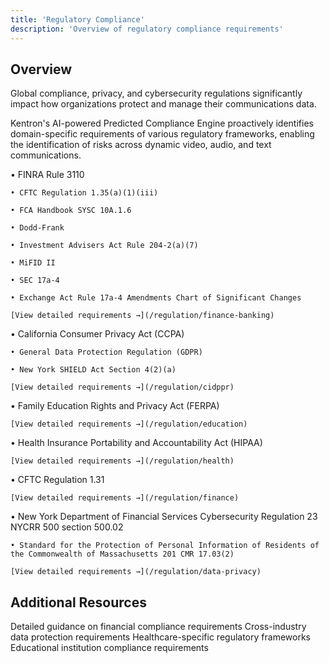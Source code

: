 ```yaml
---
title: 'Regulatory Compliance'
description: 'Overview of regulatory compliance requirements'
---
```


## Overview

Global compliance, privacy, and cybersecurity regulations significantly impact how organizations protect and manage their communications data. 

Kentron's AI-powered Predicted Compliance Engine proactively identifies domain-specific requirements of various regulatory frameworks, enabling the identification of risks across dynamic video, audio, and text communications.

<AccordionGroup>
  <Accordion title="Finance, Banking, and Insurance Requirements">
    • FINRA Rule 3110
    
    • CFTC Regulation 1.35(a)(1)(iii)
    
    • FCA Handbook SYSC 10A.1.6
    
    • Dodd-Frank
    
    • Investment Advisers Act Rule 204-2(a)(7)
    
    • MiFID II
    
    • SEC 17a-4
    
    • Exchange Act Rule 17a-4 Amendments Chart of Significant Changes

    [View detailed requirements →](/regulation/finance-banking)
  </Accordion>

  <Accordion title="Cross Industry Data Protection & Privacy Requirements">
    • California Consumer Privacy Act (CCPA)
    
    • General Data Protection Regulation (GDPR)
    
    • New York SHIELD Act Section 4(2)(a)

    [View detailed requirements →](/regulation/cidppr)
  </Accordion>

  <Accordion title="Education">
    • Family Education Rights and Privacy Act (FERPA)

    [View detailed requirements →](/regulation/education)
  </Accordion>

  <Accordion title="Healthcare and Healthcare-Related Industries">
    • Health Insurance Portability and Accountability Act (HIPAA)

    [View detailed requirements →](/regulation/health)
  </Accordion>

  <Accordion title="Financial Services">
    • CFTC Regulation 1.31

    [View detailed requirements →](/regulation/finance)
  </Accordion>

  <Accordion title="Data Protection and Privacy">
    • New York Department of Financial Services Cybersecurity Regulation 23 NYCRR 500 section 500.02
    
    • Standard for the Protection of Personal Information of Residents of the Commonwealth of Massachusetts 201 CMR 17.03(2)

    [View detailed requirements →](/regulation/data-privacy)
  </Accordion>
</AccordionGroup>

## Additional Resources

<CardGroup>
  <Card title="Financial Regulations" icon="building-columns" href="/regulation/finance-banking">
    Detailed guidance on financial compliance requirements
  </Card>
  <Card title="Privacy Standards" icon="shield-check" href="/regulation/cidppr">
    Cross-industry data protection requirements
  </Card>
  <Card title="Healthcare Compliance" icon="hospital" href="/regulation/health">
    Healthcare-specific regulatory frameworks
  </Card>
  <Card title="Education Guidelines" icon="graduation-cap" href="/regulation/education">
    Educational institution compliance requirements
  </Card>
</CardGroup>